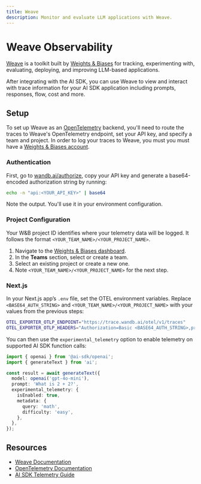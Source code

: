 ```yaml
---
title: Weave
description: Monitor and evaluate LLM applications with Weave.
---
```


# Weave Observability

[Weave](https://wandb.ai/site/weave) is a toolkit built by [Weights & Biases](https://wandb.ai/site/) for tracking, experimenting with, evaluating, deploying, and improving LLM-based applications.

After integrating with the AI SDK, you can use Weave to view and interact with trace information for your AI SDK application including prompts, responses, flow, cost and more.

## Setup

To set up Weave as an [OpenTelemetry](https://opentelemetry.io/docs/) backend, you'll need to route the traces to Weave's OpenTelemetry endpoint, set your API key, and specify a team and project. In order to log your traces to Weave, you must you must have a [Weights & Biases account](https://wandb.ai/site/weave).

### Authentication

First, go to [wandb.ai/authorize](https://wandb.ai/authorize), copy your API key and generate a base64-encoded authorization string by running:

```bash
echo -n "api:<YOUR_API_KEY>" | base64
```

Note the output. You'll use it in your environment configuration.

### Project Configuration

Your W&B project ID identifies where your telemetry data will be logged.
It follows the format `<YOUR_TEAM_NAME>/<YOUR_PROJECT_NAME>`.

1. Navigate to the [Weights & Biases dashboard](https://wandb.ai/home).
2. In the **Teams** section, select or create a team.
3. Select an existing project or create a new one.
4. Note `<YOUR_TEAM_NAME>/<YOUR_PROJECT_NAME>` for the next step.

### Next.js

In your Next.js app’s `.env` file, set the OTEL environment variables. Replace `<BASE64_AUTH_STRING>` and `<YOUR_TEAM_NAME>/<YOUR_PROJECT_NAME>` with your values from the previous steps:

```bash
OTEL_EXPORTER_OTLP_ENDPOINT="https://trace.wandb.ai/otel/v1/traces"
OTEL_EXPORTER_OTLP_HEADERS="Authorization=Basic <BASE64_AUTH_STRING>,project_id=<YOUR_TEAM_NAME>/<YOUR_PROJECT_NAME>"
```

You can then use the `experimental_telemetry` option to enable telemetry on supported AI SDK function calls:

```typescript
import { openai } from '@ai-sdk/openai';
import { generateText } from 'ai';

const result = await generateText({
  model: openai('gpt-4o-mini'),
  prompt: 'What is 2 + 2?',
  experimental_telemetry: {
    isEnabled: true,
    metadata: {
      query: 'math',
      difficulty: 'easy',
    },
  },
});
```

## Resources

- [Weave Documentation](https://weave-docs.wandb.ai)
- [OpenTelemetry Documentation](https://opentelemetry.io/docs/)
- [AI SDK Telemetry Guide](/docs/ai-sdk-core/telemetry)
